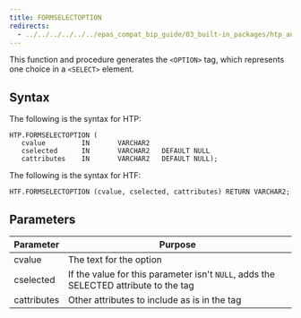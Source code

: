```yaml
---
title: FORMSELECTOPTION
redirects:
  - ../../../../../../epas_compat_bip_guide/03_built-in_packages/htp_and_htf/formselectoption #generated for docs/epas/reorg-role-use-case-mode
---
```


This function and procedure generates the `<OPTION>` tag, which represents one choice in a `<SELECT>` element.

## Syntax

The following is the syntax for HTP:

```
HTP.FORMSELECTOPTION (
   cvalue         IN       VARCHAR2
   cselected      IN       VARCHAR2   DEFAULT NULL
   cattributes    IN       VARCHAR2   DEFAULT NULL);
```

The following is the syntax for HTF:

```
HTF.FORMSELECTOPTION (cvalue, cselected, cattributes) RETURN VARCHAR2;
```

## Parameters

| Parameter | Purpose  |
| --------- | -------- |
| cvalue | The text for the option |
| cselected | If the value for this parameter isn't `NULL`, adds the SELECTED attribute to the tag |
| cattributes | Other attributes to include as is in the tag |
